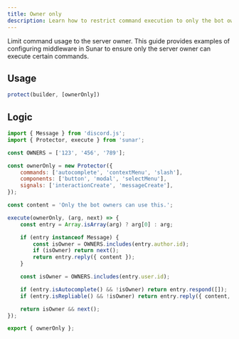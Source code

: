 ```yaml
---
title: Owner only
description: Learn how to restrict command execution to only the bot owner using middleware in Sunar. This guide provides examples to enforce owner-only access.
---
```


Limit command usage to the server owner. This guide provides examples of configuring middleware in Sunar to ensure only the server owner can execute certain commands.

## Usage

```js
protect(builder, [ownerOnly])
```

## Logic

```js
import { Message } from 'discord.js';
import { Protector, execute } from 'sunar';

const OWNERS = ['123', '456', '789'];

const ownerOnly = new Protector({
	commands: ['autocomplete', 'contextMenu', 'slash'],
	components: ['button', 'modal', 'selectMenu'],
	signals: ['interactionCreate', 'messageCreate'],
});

const content = 'Only the bot owners can use this.';

execute(ownerOnly, (arg, next) => {
	const entry = Array.isArray(arg) ? arg[0] : arg;

	if (entry instanceof Message) {
		const isOwner = OWNERS.includes(entry.author.id);
		if (isOwner) return next();
		return entry.reply({ content });
	}

	const isOwner = OWNERS.includes(entry.user.id);

	if (entry.isAutocomplete() && !isOwner) return entry.respond([]);
	if (entry.isRepliable() && !isOwner) return entry.reply({ content, ephemeral: true });

	return isOwner && next();
});

export { ownerOnly };
```